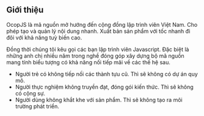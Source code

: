 ## Giới thiệu

OcopJS là mã nguồn mở hướng đến cộng đồng lập trình viên Việt Nam. Cho phép tạo
và quản lý nội dung nhanh. Xuất bản sản phẩm với tốc nhanh đi đôi với khả năng
tuỳ biến cao.

Đồng thời chúng tôi kêu gọi các bạn lập trình viên Javascript. Đặc biệt là những
anh chị nhiều năm trong nghề đóng góp xây dựng bộ mã nguồn mang tính biểu tượng
có khả năng nối tiếp mãi về các thế hệ sau.

- Người trẻ có không tiếp nối các thành tựu cũ. Thì sẽ không có dự án quy mô.
- Người thực nghiệm không truyền đạt, đóng gói kiến thức. Thì sẽ không có cộng
  sự.
- Người dùng không khắt khe với sản phẩm. Thì sẽ không tạo ra môi trường phát
  triển.
